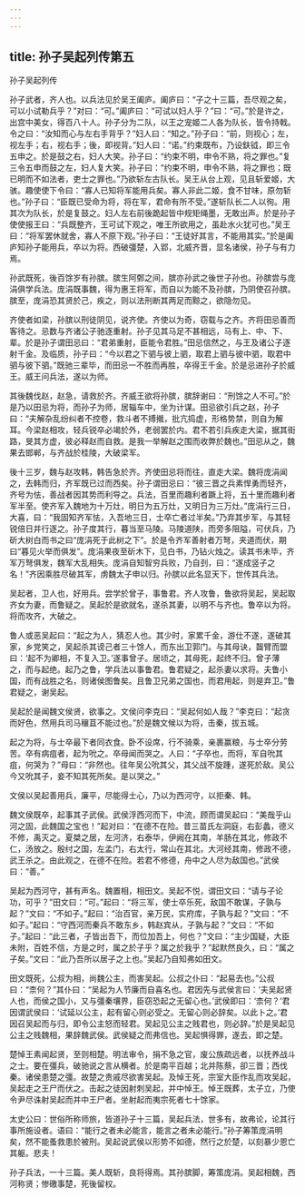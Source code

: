 ```yaml
---
---
---
```

title: 孙子吴起列传第五
---

孙子吴起列传

孙子武者，齐人也。以兵法见於吴王阖庐。阖庐曰：“子之十三篇，吾尽观之矣，可以小试勒兵乎？”对曰：“可。”阖庐曰：“可试以妇人乎？”曰：“可。”於是许之，出宫中美女，得百八十人。孙子分为二队，以王之宠姬二人各为队长，皆令持戟。令之曰：“汝知而心与左右手背乎？”妇人曰：“知之。”孙子曰：“前，则视心；左，视左手；右，视右手；後，即视背。”妇人曰：“诺。”约束既布，乃设鈇钺，即三令五申之。於是鼓之右，妇人大笑。孙子曰：“约束不明，申令不熟，将之罪也。”复三令五申而鼓之左，妇人复大笑。孙子曰：“约束不明，申令不熟，将之罪也；既已明而不如法者，吏士之罪也。”乃欲斩左古队长。吴王从台上观，见且斩爱姬，大骇。趣使使下令曰：“寡人已知将军能用兵矣。寡人非此二姬，食不甘味，原勿斩也。”孙子曰：“臣既已受命为将，将在军，君命有所不受。”遂斩队长二人以徇。用其次为队长，於是复鼓之。妇人左右前後跪起皆中规矩绳墨，无敢出声。於是孙子使使报王曰：“兵既整齐，王可试下观之，唯王所欲用之，虽赴水火犹可也。”吴王曰：“将军罢休就舍，寡人不原下观。”孙子曰：“王徒好其言，不能用其实。”於是阖庐知孙子能用兵，卒以为将。西破彊楚，入郢，北威齐晋，显名诸侯，孙子与有力焉。

孙武既死，後百馀岁有孙膑。膑生阿鄄之间，膑亦孙武之後世子孙也。孙膑尝与庞涓俱学兵法。庞涓既事魏，得为惠王将军，而自以为能不及孙膑，乃阴使召孙膑。膑至，庞涓恐其贤於己，疾之，则以法刑断其两足而黥之，欲隐勿见。

齐使者如梁，孙膑以刑徒阴见，说齐使。齐使以为奇，窃载与之齐。齐将田忌善而客待之。忌数与齐诸公子驰逐重射。孙子见其马足不甚相远，马有上、中、下、辈。於是孙子谓田忌曰：“君弟重射，臣能令君胜。”田忌信然之，与王及诸公子逐射千金。及临质，孙子曰：“今以君之下驷与彼上驷，取君上驷与彼中驷，取君中驷与彼下驷。”既驰三辈毕，而田忌一不胜而再胜，卒得王千金。於是忌进孙子於威王。威王问兵法，遂以为师。

其後魏伐赵，赵急，请救於齐。齐威王欲将孙膑，膑辞谢曰：“刑馀之人不可。”於是乃以田忌为将，而孙子为师，居辎车中，坐为计谋。田忌欲引兵之赵，孙子曰：“夫解杂乱纷纠者不控卷，救斗者不搏撠，批亢捣虚，形格势禁，则自为解耳。今梁赵相攻，轻兵锐卒必竭於外，老弱罢於内。君不若引兵疾走大梁，据其街路，旻其方虚，彼必释赵而自救。是我一举解赵之围而收弊於魏也。”田忌从之，魏果去邯郸，与齐战於桂陵，大破梁军。

後十三岁，魏与赵攻韩，韩告急於齐。齐使田忌将而往，直走大梁。魏将庞涓闻之，去韩而归，齐军既已过而西矣。孙子谓田忌曰：“彼三晋之兵素悍勇而轻齐，齐号为怯，善战者因其势而利导之。兵法，百里而趣利者蹶上将，五十里而趣利者军半至。使齐军入魏地为十万灶，明日为五万灶，又明日为三万灶。”庞涓行三日，大喜，曰：“我固知齐军怯，入吾地三日，士卒亡者过半矣。”乃弃其步军，与其轻锐倍日并行逐之。孙子度其行，暮当至马陵。马陵道陕，而旁多阻隘，可伏兵，乃斫大树白而书之曰“庞涓死于此树之下”。於是令齐军善射者万弩，夹道而伏，期曰“暮见火举而俱发”。庞涓果夜至斫木下，见白书，乃钻火烛之。读其书未毕，齐军万弩俱发，魏军大乱相失。庞涓自知智穷兵败，乃自刭，曰：“遂成竖子之名！”齐因乘胜尽破其军，虏魏太子申以归。孙膑以此名显天下，世传其兵法。

吴起者，卫人也，好用兵。尝学於曾子，事鲁君。齐人攻鲁，鲁欲将吴起，吴起取齐女为妻，而鲁疑之。吴起於是欲就名，遂杀其妻，以明不与齐也。鲁卒以为将。将而攻齐，大破之。

鲁人或恶吴起曰：“起之为人，猜忍人也。其少时，家累千金，游仕不遂，遂破其家，乡党笑之，吴起杀其谤己者三十馀人，而东出卫郭门。与其母诀，齧臂而盟曰：‘起不为卿相，不复入卫。’遂事曾子。居顷之，其母死，起终不归。曾子薄之，而与起绝。起乃之鲁，学兵法以事鲁君。鲁君疑之，起杀妻以求将。夫鲁小国，而有战胜之名，则诸侯图鲁矣。且鲁卫兄弟之国也，而君用起，则是弃卫。”鲁君疑之，谢吴起。

吴起於是闻魏文侯贤，欲事之。文侯问李克曰：“吴起何如人哉？”李克曰：“起贪而好色，然用兵司马穰苴不能过也。”於是魏文候以为将，击秦，拔五城。

起之为将，与士卒最下者同衣食。卧不设席，行不骑乘，亲裹赢粮，与士卒分劳苦。卒有病疽者，起为吮之。卒母闻而哭之。人曰：“子卒也，而将，军自吮其疽，何哭为？”母曰：“非然也。往年吴公吮其父，其父战不旋踵，遂死於敌。吴公今又吮其子，妾不知其死所矣。是以哭之。”

文侯以吴起善用兵，廉平，尽能得士心，乃以为西河守，以拒秦、韩。

魏文侯既卒，起事其子武侯。武侯浮西河而下，中流，顾而谓吴起曰：“美哉乎山河之固，此魏国之宝也！”起对曰：“在德不在险。昔三苗氏左洞庭，右彭蠡，德义不修，禹灭之。夏桀之居，左河济，右泰华，伊阙在其南，羊肠在其北，修政不仁，汤放之。殷纣之国，左孟门，右太行，常山在其北，大河经其南，修政不德，武王杀之。由此观之，在德不在险。若君不修德，舟中之人尽为敌国也。”武侯曰：“善。”

吴起为西河守，甚有声名。魏置相，相田文。吴起不悦，谓田文曰：“请与子论功，可乎？”田文曰：“可。”起曰：“将三军，使士卒乐死，敌国不敢谋，子孰与起？”文曰：“不如子。”起曰：“治百官，亲万民，实府库，子孰与起？”文曰：“不如子。”起曰：“守西河而秦兵不敢东乡，韩赵宾从，子孰与起？”文曰：“不如子。”起曰：“此三者，子皆出吾下，而位加吾上，何也？”文曰：“主少国疑，大臣未附，百姓不信，方是之时，属之於子乎？属之於我乎？”起默然良久，曰：“属之子矣。”文曰：“此乃吾所以居子之上也。”吴起乃自知弗如田文。

田文既死，公叔为相，尚魏公主，而害吴起。公叔之仆曰：“起易去也。”公叔曰：“柰何？”其仆曰：“吴起为人节廉而自喜名也。君因先与武侯言曰：‘夫吴起贤人也，而侯之国小，又与彊秦壤界，臣窃恐起之无留心也。’武侯即曰：‘柰何？’君因谓武侯曰：‘试延以公主，起有留心则必受之。无留心则必辞矣。以此卜之。’君因召吴起而与归，即令公主怒而轻君。吴起见公主之贱君也，则必辞。”於是吴起见公主之贱魏相，果辞魏武侯。武侯疑之而弗信也。吴起惧得罪，遂去，即之楚。

楚悼王素闻起贤，至则相楚。明法审令，捐不急之官，废公族疏远者，以抚养战斗之士。要在彊兵，破驰说之言从横者。於是南平百越；北并陈蔡，卻三晋；西伐秦。诸侯患楚之彊。故楚之贵戚尽欲害吴起。及悼王死，宗室大臣作乱而攻吴起，吴起走之王尸而伏之。击起之徒因射刺吴起，并中悼王。悼王既葬，太子立，乃使令尹尽诛射吴起而并中王尸者。坐射起而夷宗死者七十馀家。

太史公曰：世俗所称师旅，皆道孙子十三篇，吴起兵法，世多有，故弗论，论其行事所施设者。语曰：“能行之者未必能言，能言之者未必能行。”孙子筹策庞涓明矣，然不能蚤救患於被刑。吴起说武侯以形势不如德，然行之於楚，以刻暴少恩亡其躯。悲夫！

孙子兵法，一十三篇。美人既斩，良将得焉。其孙膑脚，筹策庞涓。吴起相魏，西河称贤；惨礉事楚，死後留权。

